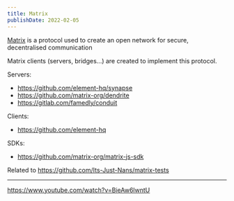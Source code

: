 ```yaml
---
title: Matrix
publishDate: 2022-02-05
---
```


[Matrix](https://matrix.org/) is a protocol used to create an open network for secure, decentralised communication

Matrix clients (servers, bridges...)  are created to implement this protocol.

Servers:

- https://github.com/element-hq/synapse
- https://github.com/matrix-org/dendrite
- https://gitlab.com/famedly/conduit

Clients:

- https://github.com/element-hq

SDKs:

- https://github.com/matrix-org/matrix-js-sdk

Related to https://github.com/Its-Just-Nans/matrix-tests

---

https://www.youtube.com/watch?v=BieAw6lwntU
